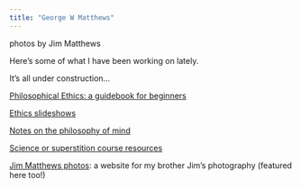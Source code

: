 ```yaml
---
title: "George W Matthews"
--- 
```



<script src="randomPhoto.js"></script>
<div class="photo-credit">photos by Jim Matthews</div>


Here's some of what I have been working on lately.

It's all under construction...


[Philosophical Ethics: a guidebook for beginners](https://gwmatthews.github.io/ethics/)

[Ethics slideshows](https://gwmatthews.github.io/ethics-slideshows/)

[Notes on the philosophy of mind](https://gwmatthews.github.io/minds/)

[Science or superstition course resources](https://gwmatthews.github.io/science-or-superstition)

[Jim Matthews photos](https://gwmatthews.github.io/jim-photos): a website for my brother Jim's photography (featured here too!)
